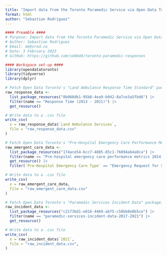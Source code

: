 ```yaml
---
title: "Import data from the Toronto Paramedic Service via Open Data Toronto"
format: html
author: "Sebastian Rodriguez"
---
```

```r
#### Preamble ####
# Purpose: Import data from the Toronto Paramedic Service via Open Data Toronto
# Author: Sebastian Rodriguez
# Email: me@srod.ca
# Date: 3 February 2023
# GitHub: https://github.com/seb646/toronto-paramedic-responses
``` 

```r
#### Workspace set-up ####
library(opendatatoronto)
library(tidyverse)
library(dplyr)
```

```r
# Fetch Open Data Toronto's "Land Ambulance Response Time Standard" package: https://open.toronto.ca/dataset/land-ambulance-response-time-standard 
raw_response_data <-
  list_package_resources("8b068db1-95b8-4ea9-b942-8a7ce3a5fbd6") |>
  filter(name == "Response Time (2013 - 2021)") |>
  get_resource()

# Write data to a .csv file
write_csv(
  x = raw_response_data$`Land Ambulance Services`,
  file = "raw_response_data.csv"
)
```

```r
# Fetch Open Data Toronto's "Pre-Hospital Emergency Care Performance Metrics" package:  https://open.toronto.ca/dataset/pre-hospital-emergency-care-performance-metrics
raw_emergent_care_data <-
  list_package_resources("174ace54-bcc7-4885-85c1-76094ab4a0ca") |>
  filter(name == "Pre-hospital emergency care performance metrics 2014-2021") |>
  get_resource() |>
  filter(`Pre-Hospital Emergency Care Type` == "Emergency Request for Service")

# Write data to a .csv file
write_csv(
  x = raw_emergent_care_data,
  file = "raw_emergent_care_data.csv"
)
```

```r
# Fetch Open Data Toronto's "Paramedic Services Incident Data" package: https://open.toronto.ca/dataset/paramedic-services-incident-data
raw_incident_data <-
  list_package_resources("c21f3bd1-e016-4469-abf5-c58bb8e8b5ce") |>
  filter(name == "paramedic-services-incident-data-2017-2021") |>
  get_resource()

# Write data to a .csv file
write_csv(
  x = raw_incident_data$`2021`,
  file = "raw_incident_data.csv",
)
```